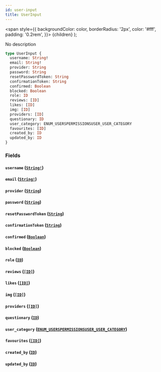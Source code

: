 ```yaml
---
id: user-input
title: UserInput
---
```


<span
style={{
      backgroundColor: color,
      borderRadius: '2px',
      color: '#fff',
      padding: '0.2rem',
    }}>
{children}
</span>
);

No description

```graphql
type UserInput {
  username: String!
  email: String!
  provider: String
  password: String
  resetPasswordToken: String
  confirmationToken: String
  confirmed: Boolean
  blocked: Boolean
  role: ID
  reviews: [ID]
  likes: [ID]
  img: [ID]
  providers: [ID]
  questionary: ID
  user_category: ENUM_USERSPERMISSIONSUSER_USER_CATEGORY
  favourites: [ID]
  created_by: ID
  updated_by: ID
}
```

### Fields

#### `username` ([`String!`](/v1/scalars/string))

#### `email` ([`String!`](/v1/scalars/string))

#### `provider` ([`String`](/v1/scalars/string))

#### `password` ([`String`](/v1/scalars/string))

#### `resetPasswordToken` ([`String`](/v1/scalars/string))

#### `confirmationToken` ([`String`](/v1/scalars/string))

#### `confirmed` ([`Boolean`](/v1/scalars/boolean))

#### `blocked` ([`Boolean`](/v1/scalars/boolean))

#### `role` ([`ID`](/v1/scalars/id))

#### `reviews` ([`[ID]`](/v1/scalars/id))

#### `likes` ([`[ID]`](/v1/scalars/id))

#### `img` ([`[ID]`](/v1/scalars/id))

#### `providers` ([`[ID]`](/v1/scalars/id))

#### `questionary` ([`ID`](/v1/scalars/id))

#### `user_category` ([`ENUM_USERSPERMISSIONSUSER_USER_CATEGORY`](/v1/enums/enum-userspermissionsuser-user-category))

#### `favourites` ([`[ID]`](/v1/scalars/id))

#### `created_by` ([`ID`](/v1/scalars/id))

#### `updated_by` ([`ID`](/v1/scalars/id))
